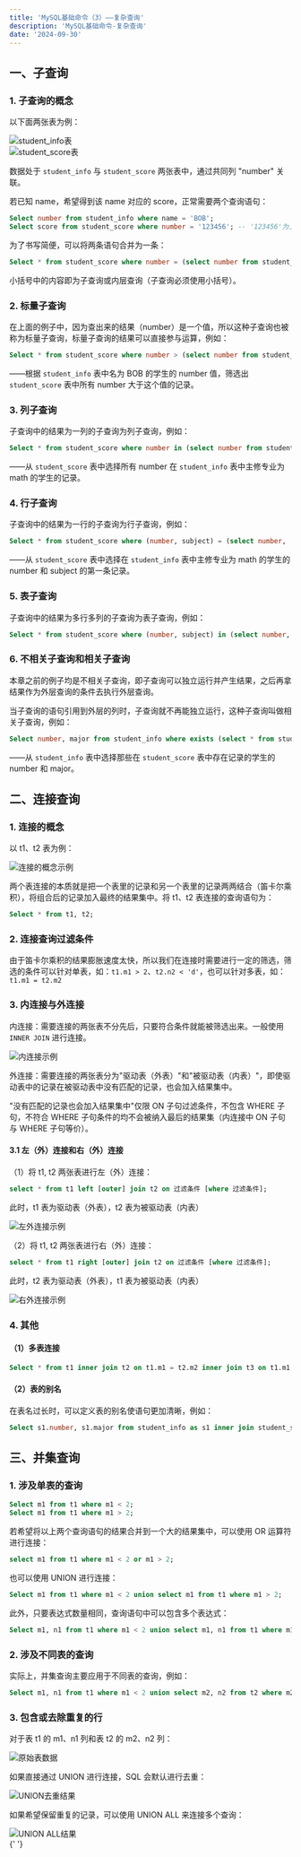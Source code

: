 ```yaml
---
title: 'MySQL基础命令（3）——复杂查询'
description: 'MySQL基础命令-复杂查询'
date: '2024-09-30'
---
```


## 一、子查询

### 1. 子查询的概念

以下面两张表为例：

<div style={{ display: 'flex', justifyContent: 'center', margin: '20px 0' }}>
  <img
    src="/images/blog/MySQL-Basic-Commands-3/1.png"
    alt="student_info表"
    style={{ maxWidth: '100%', height: 'auto' }}
  />
</div>

<div style={{ display: 'flex', justifyContent: 'center', margin: '20px 0' }}>
  <img
    src="/images/blog/MySQL-Basic-Commands-3/2.png"
    alt="student_score表"
    style={{ maxWidth: '100%', height: 'auto' }}
  />
</div>

数据处于 `student_info` 与 `student_score` 两张表中，通过共同列 "number" 关联。

若已知 name，希望得到该 name 对应的 score，正常需要两个查询语句：

```sql
Select number from student_info where name = 'BOB';
Select score from student_score where number = '123456'; -- '123456'为上一步查出来的number
```

为了书写简便，可以将两条语句合并为一条：

```sql
Select * from student_score where number = (select number from student_info where name = 'BOB');
```

小括号中的内容即为子查询或内层查询（子查询必须使用小括号）。

### 2. 标量子查询

在上面的例子中，因为查出来的结果（number）是一个值，所以这种子查询也被称为标量子查询，标量子查询的结果可以直接参与运算，例如：

```sql
Select * from student_score where number > (select number from student_info where name = 'BOB');
```

——根据 `student_info` 表中名为 BOB 的学生的 number 值，筛选出 `student_score` 表中所有 number 大于这个值的记录。

### 3. 列子查询

子查询中的结果为一列的子查询为列子查询，例如：

```sql
Select * from student_score where number in (select number from student_info where major = 'math');
```

——从 `student_score` 表中选择所有 number 在 `student_info` 表中主修专业为 math 的学生的记录。

### 4. 行子查询

子查询中的结果为一行的子查询为行子查询，例如：

```sql
Select * from student_score where (number, subject) = (select number, 'math' from student_info limit 1);
```

——从 `student_score` 表中选择在 `student_info` 表中主修专业为 math 的学生的 number 和 subject 的第一条记录。

### 5. 表子查询

子查询中的结果为多行多列的子查询为表子查询，例如：

```sql
Select * from student_score where (number, subject) in (select number, 'math' from student_info where major = 'math');
```

### 6. 不相关子查询和相关子查询

本章之前的例子均是不相关子查询，即子查询可以独立运行并产生结果，之后再拿结果作为外层查询的条件去执行外层查询。

当子查询的语句引用到外层的列时，子查询就不再能独立运行，这种子查询叫做相关子查询，例如：

```sql
Select number, major from student_info where exists (select * from student_score where student_score.number = student_info.number);
```

——从 `student_info` 表中选择那些在 `student_score` 表中存在记录的学生的 number 和 major。

## 二、连接查询

### 1. 连接的概念

以 t1、t2 表为例：

<div style={{ display: 'flex', justifyContent: 'center', margin: '20px 0' }}>
  <img
    src="/images/blog/MySQL-Basic-Commands-3/3.WEBP"
    alt="连接的概念示例"
    style={{ maxWidth: '100%', height: 'auto' }}
  />
</div>

两个表连接的本质就是把一个表里的记录和另一个表里的记录两两结合（笛卡尔乘积），将组合后的记录加入最终的结果集中。将 t1、t2 表连接的查询语句为：

```sql
Select * from t1, t2;
```

### 2. 连接查询过滤条件

由于笛卡尔乘积的结果膨胀速度太快，所以我们在连接时需要进行一定的筛选，筛选的条件可以针对单表，如：`t1.m1 > 2`、`t2.n2 < 'd'`，也可以针对多表，如：`t1.m1 = t2.m2`

### 3. 内连接与外连接

内连接：需要连接的两张表不分先后，只要符合条件就能被筛选出来。一般使用 `INNER JOIN` 进行连接。

<div style={{ display: 'flex', justifyContent: 'center', margin: '20px 0' }}>
  <img
    src="/images/blog/MySQL-Basic-Commands-3/4.WEBP"
    alt="内连接示例"
    style={{ maxWidth: '100%', height: 'auto' }}
  />
</div>

外连接：需要连接的两张表分为"驱动表（外表）"和"被驱动表（内表）"，即使驱动表中的记录在被驱动表中没有匹配的记录，也会加入结果集中。

"没有匹配的记录也会加入结果集中"仅限 ON 子句过滤条件，不包含 WHERE 子句，不符合 WHERE 子句条件的均不会被纳入最后的结果集（内连接中 ON 子句与 WHERE 子句等价）。

#### 3.1 左（外）连接和右（外）连接

（1）将 t1, t2 两张表进行左（外）连接：

```sql
select * from t1 left [outer] join t2 on 过滤条件 [where 过滤条件];
```

此时，t1 表为驱动表（外表），t2 表为被驱动表（内表）

<div style={{ display: 'flex', justifyContent: 'center', margin: '20px 0' }}>
  <img
    src="/images/blog/MySQL-Basic-Commands-3/5.WEBP"
    alt="左外连接示例"
    style={{ maxWidth: '100%', height: 'auto' }}
  />
</div>

（2）将 t1, t2 两张表进行右（外）连接：

```sql
select * from t1 right [outer] join t2 on 过滤条件 [where 过滤条件];
```

此时，t2 表为驱动表（外表），t1 表为被驱动表（内表）

<div style={{ display: 'flex', justifyContent: 'center', margin: '20px 0' }}>
  <img
    src="/images/blog/MySQL-Basic-Commands-3/6.WEBP"
    alt="右外连接示例"
    style={{ maxWidth: '100%', height: 'auto' }}
  />
</div>

### 4. 其他

#### （1）多表连接

```sql
Select * from t1 inner join t2 on t1.m1 = t2.m2 inner join t3 on t1.m1 = t3.m3;
```

#### （2）表的别名

在表名过长时，可以定义表的别名使语句更加清晰，例如：

```sql
Select s1.number, s1.major from student_info as s1 inner join student_score as s2 where s1.number = s2.number;
```

## 三、并集查询

### 1. 涉及单表的查询

```sql
Select m1 from t1 where m1 < 2;
Select m1 from t1 where m1 > 2;
```

若希望将以上两个查询语句的结果合并到一个大的结果集中，可以使用 OR 运算符进行连接：

```sql
select m1 from t1 where m1 < 2 or m1 > 2;
```

也可以使用 UNION 进行连接：

```sql
Select m1 from t1 where m1 < 2 union select m1 from t1 where m1 > 2;
```

此外，只要表达式数量相同，查询语句中可以包含多个表达式：

```sql
Select m1, n1 from t1 where m1 < 2 union select m1, n1 from t1 where m1 > 2;
```

### 2. 涉及不同表的查询

实际上，并集查询主要应用于不同表的查询，例如：

```sql
Select m1, n1 from t1 where m1 < 2 union select m2, n2 from t2 where m2 > 2;
```

### 3. 包含或去除重复的行

对于表 t1 的 m1、n1 列和表 t2 的 m2、n2 列：

<div style={{ display: 'flex', justifyContent: 'center', margin: '20px 0' }}>
  <img
    src="/images/blog/MySQL-Basic-Commands-3/7.WEBP"
    alt="原始表数据"
    style={{ maxWidth: '100%', height: 'auto' }}
  />
</div>

如果直接通过 UNION 进行连接，SQL 会默认进行去重：

<div style={{ display: 'flex', justifyContent: 'center', margin: '20px 0' }}>
  <img
    src="/images/blog/MySQL-Basic-Commands-3/8.WEBP"
    alt="UNION去重结果"
    style={{ maxWidth: '100%', height: 'auto' }}
  />
</div>

如果希望保留重复的记录，可以使用 UNION ALL 来连接多个查询：

<div style={{ display: 'flex', justifyContent: 'center', margin: '20px 0' }}>
  <img
    src="/images/blog/MySQL-Basic-Commands-3/9.WEBP"
    alt="UNION ALL结果"
    style={{ maxWidth: '100%', height: 'auto' }}
  />
</div>{' '}
